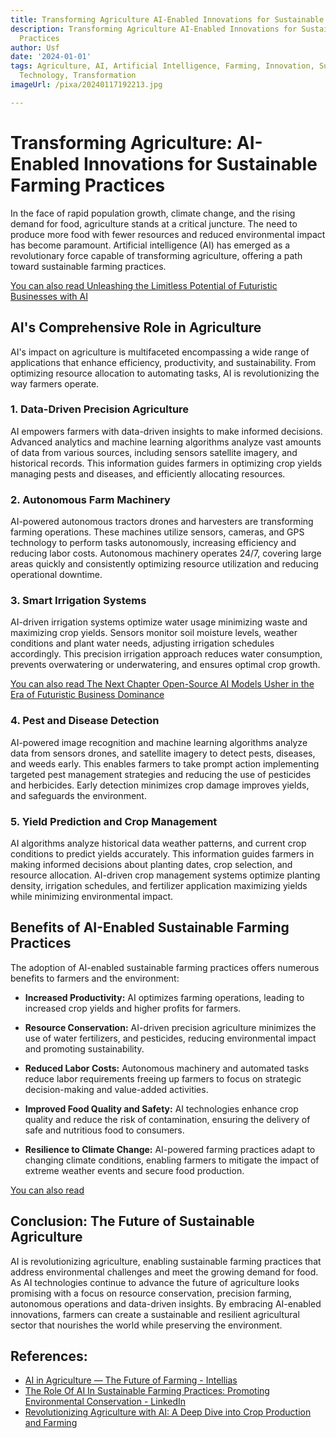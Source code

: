 ```yaml
---
title: Transforming Agriculture AI-Enabled Innovations for Sustainable Farming Practices
description: Transforming Agriculture AI-Enabled Innovations for Sustainable Farming
  Practices
author: Usf
date: '2024-01-01'
tags: Agriculture, AI, Artificial Intelligence, Farming, Innovation, Sustainability,
  Technology, Transformation
imageUrl: /pixa/20240117192213.jpg

---
```

# Transforming  Agriculture: AI-Enabled Innovations for Sustainable Farming Practices

In the face of  rapid population growth, climate change, and the rising demand for food, agriculture  stands at a critical juncture. The  need to produce more food with fewer resources and  reduced environmental impact has become paramount. Artificial intelligence (AI) has emerged as a revolutionary force capable of transforming agriculture, offering a path toward sustainable farming practices.

[You can also read Unleashing the Limitless Potential of Futuristic Businesses with AI](Unleashing%20the%20Limitless%20Potential%20of%20Futuristic%20Businesses%20with%20AI)


## AI's Comprehensive Role in Agriculture

AI's impact on  agriculture is multifaceted encompassing a wide range of applications that enhance efficiency, productivity, and sustainability. From optimizing resource allocation  to automating tasks, AI is revolutionizing the way farmers operate.

### 1. Data-Driven Precision Agriculture

AI  empowers farmers with data-driven insights  to make informed  decisions.  Advanced  analytics and machine learning algorithms  analyze vast amounts of data from various sources, including  sensors satellite imagery, and historical records. This  information guides farmers in  optimizing crop yields managing pests and diseases, and efficiently allocating  resources.

### 2. Autonomous Farm Machinery

AI-powered autonomous tractors drones and harvesters are transforming farming operations.  These machines utilize sensors, cameras, and GPS technology to  perform tasks autonomously, increasing efficiency and reducing labor  costs. Autonomous machinery operates 24/7, covering large areas quickly and consistently optimizing  resource utilization and reducing operational downtime.

### 3. Smart Irrigation Systems

AI-driven  irrigation systems optimize water usage  minimizing waste and maximizing crop yields. Sensors monitor  soil moisture levels, weather conditions and plant  water needs,  adjusting  irrigation schedules accordingly. This precision irrigation approach reduces water consumption, prevents overwatering or underwatering,  and ensures optimal crop growth.

[You can also read  The Next Chapter Open-Source AI  Models  Usher in the Era of Futuristic Business Dominance](The%20Next%20Chapter%20Open-Source%20AI%20Models%20Usher%20in%20the%20Era%20of%20Futuristic%20Business%20Dominance)


### 4. Pest and Disease Detection

AI-powered image recognition and machine learning algorithms analyze data from sensors drones, and satellite imagery  to detect pests, diseases, and weeds  early. This enables farmers to take prompt action implementing targeted pest management strategies and reducing the  use of pesticides and herbicides. Early detection minimizes crop damage improves yields, and safeguards the environment.

### 5. Yield Prediction and Crop Management

AI algorithms analyze historical  data weather patterns, and current crop conditions to  predict yields accurately. This information guides farmers in making informed decisions about planting  dates, crop selection, and resource allocation. AI-driven crop management  systems optimize planting density, irrigation schedules,  and fertilizer application maximizing yields while minimizing environmental impact.

## Benefits of  AI-Enabled Sustainable  Farming Practices

The adoption of AI-enabled sustainable  farming practices offers numerous benefits to  farmers and the environment:

- **Increased Productivity:** AI optimizes farming  operations, leading to increased crop yields and higher profits for farmers.

- **Resource Conservation:** AI-driven precision agriculture minimizes the  use of water fertilizers, and pesticides, reducing environmental  impact and promoting sustainability.

- **Reduced Labor Costs:** Autonomous machinery and  automated tasks reduce labor requirements  freeing up farmers to focus on  strategic decision-making and  value-added activities.

- **Improved Food Quality and Safety:** AI technologies enhance crop quality and reduce the  risk of contamination, ensuring the delivery of safe and nutritious food to consumers.

- **Resilience to  Climate Change:** AI-powered farming practices adapt to changing climate conditions, enabling farmers to mitigate the impact  of extreme  weather events and secure food production.

[You can also read ]()


## Conclusion: The Future of Sustainable Agriculture

AI is revolutionizing agriculture, enabling sustainable farming practices that address environmental challenges and meet the  growing demand for food. As AI technologies continue to advance the future of agriculture looks promising with a focus on  resource conservation, precision  farming, autonomous operations and data-driven insights. By embracing AI-enabled innovations, farmers can create a sustainable and resilient agricultural sector that nourishes the  world while preserving the environment.

## References:
- [AI in Agriculture — The Future of Farming - Intellias](https://intellias.com/artificial-intelligence-in-agriculture/)
- [The Role Of AI In Sustainable Farming Practices: Promoting Environmental Conservation - LinkedIn](https://www.linkedin.com/pulse/role-ai-sustainable-farming-practices)
- [Revolutionizing Agriculture with AI: A Deep Dive into Crop Production and Farming](https://www.linkedin.com/pulse/revolutionizing-agriculture-ai-deep-dive-crop-farming-chris-chiancone)
